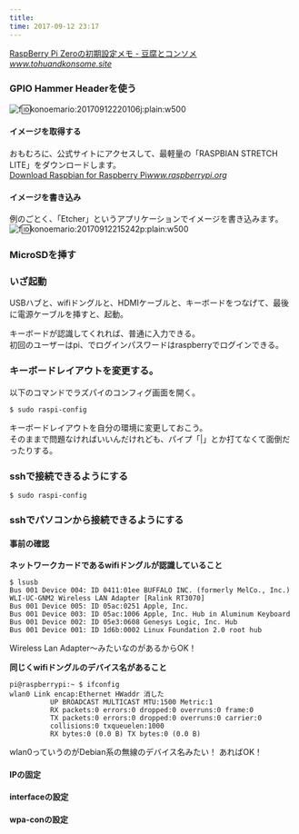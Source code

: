 ```yaml
---
title: 
time: 2017-09-12 23:17
---
```


[RaspBerry Pi Zeroの初期設定メモ - 豆腐とコンソメ](http://www.tohuandkonsome.site/entry/2017/04/29/223718)<cite class="hatena-citation"><a href="http://www.tohuandkonsome.site/entry/2017/04/29/223718">www.tohuandkonsome.site</a></cite>

### GPIO Hammer Headerを使う

![f:id:konoemario:20170912220106j:plain:w500](https://cdn-ak.f.st-hatena.com/images/fotolife/k/konoemario/20170912/20170912220106.jpg "f:id:konoemario:20170912220106j:plain:w500")

#### イメージを取得する

おもむろに、公式サイトにアクセスして、最軽量の「RASPBIAN STRETCH LITE」をダウンロードします。  
[Download Raspbian for Raspberry Pi](https://www.raspberrypi.org/downloads/raspbian/)<cite class="hatena-citation"><a href="https://www.raspberrypi.org/downloads/raspbian/">www.raspberrypi.org</a></cite>

#### イメージを書き込み

例のごとく、「Etcher」というアプリケーションでイメージを書き込みます。  
 ![f:id:konoemario:20170912215242p:plain:w500](https://cdn-ak.f.st-hatena.com/images/fotolife/k/konoemario/20170912/20170912215242.png "f:id:konoemario:20170912215242p:plain:w500")

### MicroSDを挿す

### いざ起動

USBハブと、wifiドングルと、HDMIケーブルと、キーボードをつなげて、最後に電源ケーブルを挿すと、起動。

キーボードが認識してくれれば、普通に入力できる。  
初回のユーザーはpi、でログインパスワードはraspberryでログインできる。

### キーボードレイアウトを変更する。

以下のコマンドでラズパイのコンフィグ画面を開く。

```
$ sudo raspi-config
```

キーボードレイアウトを自分の環境に変更しておこう。  
そのままで問題なければいいんだけれども、パイプ「|」とか打てなくて面倒だったりする。

### sshで接続できるようにする

```
$ sudo raspi-config
```

### sshでパソコンから接続できるようにする

#### 事前の確認

**ネットワークカードであるwifiドングルが認識していること**

```
$ lsusb
Bus 001 Device 004: ID 0411:01ee BUFFALO INC. (formerly MelCo., Inc.) WLI-UC-GNM2 Wireless LAN Adapter [Ralink RT3070]
Bus 001 Device 005: ID 05ac:0251 Apple, Inc. 
Bus 001 Device 003: ID 05ac:1006 Apple, Inc. Hub in Aluminum Keyboard
Bus 001 Device 002: ID 05e3:0608 Genesys Logic, Inc. Hub
Bus 001 Device 001: ID 1d6b:0002 Linux Foundation 2.0 root hub
```

Wireless Lan Adapter〜みたいなのがあるからOK！

**同じくwifiドングルのデバイス名があること**

```
pi@raspberrypi:~ $ ifconfig
wlan0 Link encap:Ethernet HWaddr 消した
          UP BROADCAST MULTICAST MTU:1500 Metric:1
          RX packets:0 errors:0 dropped:0 overruns:0 frame:0
          TX packets:0 errors:0 dropped:0 overruns:0 carrier:0
          collisions:0 txqueuelen:1000
          RX bytes:0 (0.0 B) TX bytes:0 (0.0 B)
```

wlan0っていうのがDebian系の無線のデバイス名みたい！ あればOK！

#### IPの固定

#### interfaceの設定

#### wpa-conの設定
